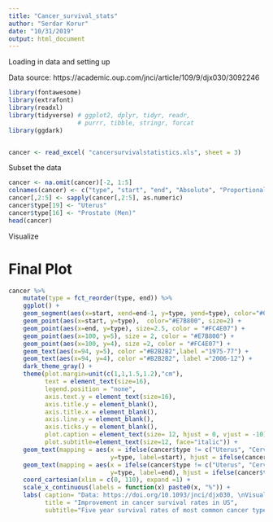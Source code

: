 ```yaml
---
title: "Cancer_survival_stats"
author: "Serdar Korur"
date: "10/31/2019"
output: html_document
---
```


Loading in data and setting up

Data source: https://academic.oup.com/jnci/article/109/9/djx030/3092246

```r
library(fontawesome)
library(extrafont)
library(readxl)
library(tidyverse) # ggplot2, dplyr, tidyr, readr, 
                   # purrr, tibble, stringr, forcat
library(ggdark)


cancer <- read_excel( "cancersurvivalstatistics.xls", sheet = 3)

```

Subset the data

```r
cancer <- na.omit(cancer)[-2, 1:5]
colnames(cancer) <- c("type", "start", "end", "Absolute", "Proportional")
cancer[,2:5] <- sapply(cancer[,2:5], as.numeric)
cancer$type[19] <- "Uterus"
cancer$type[16] <- "Prostate (Men)"
head(cancer)

```

Visualize

# Final Plot
```r
cancer %>% 
    mutate(type = fct_reorder(type, end)) %>% 
    ggplot() + 
    geom_segment(aes(x=start, xend=end-1, y=type, yend=type), color="#00AFBB", size=1, arrow = arrow(length = unit(0.3,"cm"), type = "closed")) +
    geom_point(aes(x=start, y=type),  color="#E7B800", size=2) + 
    geom_point(aes(x=end, y=type), size=2.5, color = "#FC4E07") + 
    geom_point(aes(x=100, y=5), size = 2, color = "#E7B800") +
    geom_point(aes(x=100, y=4), size =2, color = "#FC4E07") + 
    geom_text(aes(x=94, y=5), color ="#B2B2B2",label ="1975-77") + 
    geom_text(aes(x=94, y=4), color ="#B2B2B2", label ="2006-12") +
    dark_theme_gray() +
    theme(plot.margin=unit(c(1,1,1.5,1.2),"cm"),
          text = element_text(size=16),
          legend.position = "none",
          axis.text.y = element_text(size=16),
          axis.title.y = element_blank(),
          axis.title.x = element_blank(),
          axis.line.y = element_blank(),
          axis.ticks.y = element_blank(),
          plot.caption = element_text(size= 12, hjust = 0, vjust = -10),
          plot.subtitle=element_text(size=12, face="italic")) +
    geom_text(mapping = aes(x = ifelse(cancer$type != c("Uterus", "Cervix Uteri"), start-1, start+1), 
                            y=type, label=start), hjust = ifelse(cancer$type != c("Uterus", "Cervix Uteri"),"right", "left"), vjust=0.28) +
    geom_text(mapping = aes(x = ifelse(cancer$type != c("Uterus", "Cervix Uteri"), end+2, end-1), 
                            y=type, label=end), hjust = ifelse(cancer$type != c("Uterus", "Cervix Uteri"), "left","right"), vjust=0.28) +
    coord_cartesian(xlim = c(0, 110), expand =1) +
    scale_x_continuous(labels = function(x) paste0(x, "%")) + 
    labs( caption= "Data: https://doi.org/10.1093/jnci/djx030, \nVisualization: Serdar Korur \nwww.dataatomic.com",
          title = "Improvement in cancer survival rates in US", 
          subtitle="Five year survival rates of most common cancer types \ncompared between 1975-77 and 2006-2012. All genders & races.")
```

